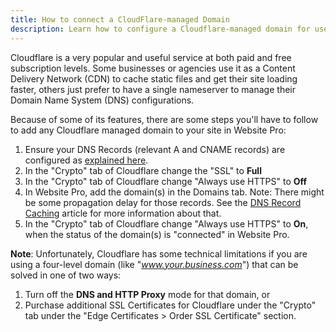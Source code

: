 ```yaml
---
title: How to connect a CloudFlare-managed Domain
description: Learn how to configure a Cloudflare-managed domain for use with Website Pro.
---
```


Cloudflare is a very popular and useful service at both paid and free subscription levels. Some businesses or agencies use it as a Content Delivery Network (CDN) to cache static files and get their site loading faster, others just prefer to have a single nameserver to manage their Domain Name System (DNS) configurations.

Because of some of its features, there are some steps you'll have to follow to add any Cloudflare managed domain to your site in Website Pro:

1. Ensure your DNS Records (relevant A and CNAME records) are configured as [explained here](https://help.websitepro.hosting/?p=12).
2. In the "Crypto" tab of Cloudflare change the "SSL" to **Full**
3. In the "Crypto" tab of Cloudflare change "Always use HTTPS" to **Off**
4. In Website Pro, add the domain(s) in the Domains tab. Note: There might be some propagation delay for those records. See the [DNS Record Caching](https://help.websitepro.hosting/?p=4) article for more information about that.
5. In the "Crypto" tab of Cloudflare change "Always use HTTPS" to **On**, when the status of the domain(s) is "connected" in Website Pro.

**Note**: Unfortunately, Cloudflare has some technical limitations if you are using a four-level domain (like "*www.your.business.com*")  that can be solved in one of two ways:

1. Turn off the **DNS and HTTP Proxy** mode for that domain, or
2. Purchase additional SSL Certificates for Cloudflare under the "Crypto" tab under the "Edge Certificates > Order SSL Certificate" section.